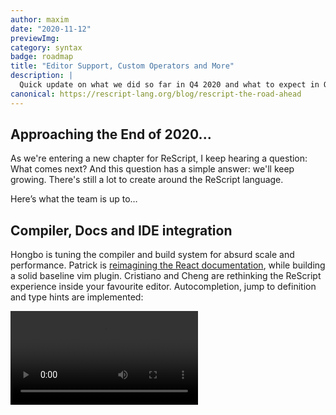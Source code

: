 ```yaml
---
author: maxim
date: "2020-11-12" 
previewImg:
category: syntax
badge: roadmap
title: "Editor Support, Custom Operators and More"
description: |
  Quick update on what we did so far in Q4 2020 and what to expect in Q1 2021.
canonical: https://rescript-lang.org/blog/rescript-the-road-ahead
---
```



## Approaching the End of 2020...

As we're entering a new chapter for ReScript, I keep hearing a question: What comes next? And this question has a simple answer: we'll keep growing. There's still a lot to create around the ReScript language.

Here’s what the team is up to…

## Compiler, Docs and IDE integration

Hongbo is tuning the compiler and build system for absurd scale and performance. Patrick is [reimagining the React documentation](https://github.com/reason-association/rescript-lang.org/pull/96), while building a solid baseline vim plugin. Cristiano and Cheng are rethinking the ReScript experience inside your favourite editor. Autocompletion, jump to definition and type hints are implemented:

<Video withShadow={true} src="https://player.vimeo.com/video/477758754" />

Stay tuned, open beta for our new language server is coming soon! Vim included!

## Syntax

As for the syntax side, ReScript users have requested a roadmap for a long time. In an effort to increase transparency about our goals with the syntax, I’ll be sharing some thoughts on the road ahead for ReScript’s syntax.

A lot of what we put into the syntax derives directly from the needs and aspirations of our developers building products with ReScript. We definitely do have some ideas of our own, but at the core of our philosophy is that our users need to ship fantastic products. If there's anything  we can do to make life easier for our developers without unnecessarily bloating the language, we'll do it. 

Whether it’s [planning healthy meals](https://leiwand-kochen.at), [doing online teaching](https://www.pupilfirst.com) or [helping families spend more quality time together](https://familyfive.app/), our main goal is to empower developers to achieve success.

### Custom Operators

Encouraged by that goal, we’ve asked developers from different companies about their needs and pain-points. The most requested feature was custom operators, otherwise they wouldn't be able to upgrade to the new ReScript syntax. As a team we need to carefully judge each feature we implement. What's its value, and whether it’s worth the cost. Throughout that process, specific design questions came up:
- Can we provide good error messages?
- Will this lead to complex and slow code?
- Should we only support a subset of overridable operators (like +, -, /, *, ...)?
- Would it be possible to postpone the decision a little bit longer?
- Will this feature be abused?

As you can imagine, making such a fundamental feature decision may make or break a language. After several team meetings, we finally decided that the benefits outweigh the downsides. Even though a lot of problem solving is required to make this feature _feel nice_, it will be part of the ReScript language in the near future.

We think custom operators are super helpful when used in the mathematical context, e.g. `Vector.add(vector1, vector2)` could be expressed as `vector1 + vector2`. We don't think they should be used for implementing your own mini language though (like `>>|` or `a >>= b`). We need to be aware that our coworkers need to read and understand the code we write, and we trust our users to not abuse this feature.

### Simpler Interop

Aside from the compiler and editor integration, there are other areas in which we can innovate and provide significant value for developers. It’s very important for the team to make shipping apps in a modern JS stack more intuitive. That’s why we’re exploring new ways to import and export values from JavaScript. Regardless of what the outcome might be, this is very high on our list to explore. Writing bindings will never disappear, but we can make it more enjoyable.

### React 17

Last but not least, there are some updates to JSX coming. 

> Although React 17 doesn't ship with any new features, there is [a new JSX transform](https://reactjs.org/blog/2020/09/22/introducing-the-new-jsx-transform.html). The new JSX improves bundle size, reduces the number of concepts you need to learn in React and improves the performance. 

It speaks for itself that this will be a part of ReScript, and we will make sure that our users will have a smooth transition phase without any breaking changes.

Fasten your seatbelt, all that good stuff is going to give you a head start and more time to focus on actually shipping your product.

Stay safe!
